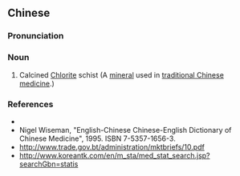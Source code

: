 ==Chinese==
{{zh-forms}}

===Pronunciation===
{{zh-pron
|m=duànméngshí
|cat=n
}}

===Noun===
{{zh-noun}}

# Calcined [[w:Chlorite|Chlorite]] schist (A [[mineral]] used in [[traditional Chinese medicine]].)

===References===
* {{pedialite|煅礞石|lang=zh}}
* Nigel Wiseman, "English-Chinese Chinese-English Dictionary of Chinese Medicine", 1995. ISBN 7-5357-1656-3.
* http://www.trade.gov.bt/administration/mktbriefs/10.pdf
* http://www.koreantk.com/en/m_sta/med_stat_search.jsp?searchGbn=statis
